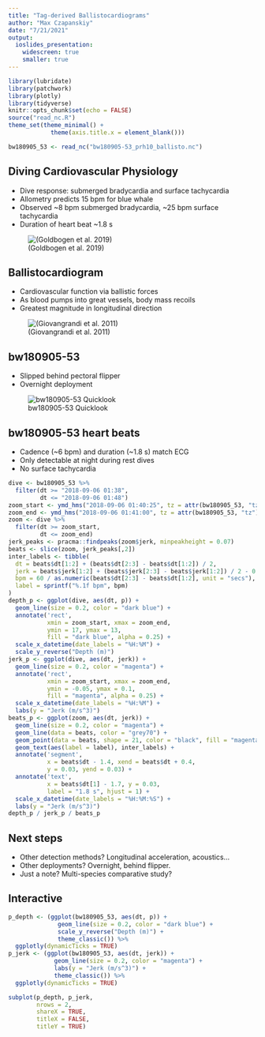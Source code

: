 ```yaml
---
title: "Tag-derived Ballistocardiograms"
author: "Max Czapanskiy"
date: "7/21/2021"
output: 
  ioslides_presentation:
    widescreen: true
    smaller: true
---
```


```r
library(lubridate)
library(patchwork)
library(plotly)
library(tidyverse)
knitr::opts_chunk$set(echo = FALSE)
source("read_nc.R")
theme_set(theme_minimal() +
            theme(axis.title.x = element_blank()))
```

```r
bw180905_53 <- read_nc("bw180905-53_prh10_ballisto.nc")
```

## Diving Cardiovascular Physiology

- Dive response: submerged bradycardia and surface tachycardia 
- Allometry predicts 15 bpm for blue whale
- Observed ~8 bpm submerged bradycardia, ~25 bpm surface tachycardia
- Duration of heart beat ~1.8 s

![(Goldbogen et al. 2019)](goldbogen_et_al_2019_fig1e.png){width=50%,height=50%}

## Ballistocardiogram

- Cardiovascular function via ballistic forces
- As blood pumps into great vessels, body mass recoils
- Greatest magnitude in longitudinal direction

![(Giovangrandi et al. 2011)](giovangrandi_et_al_2011_fig2.jpg){width=75%,height=75%}

## bw180905-53

- Slipped behind pectoral flipper
- Overnight deployment

![bw180905-53 Quicklook](_bw180905-53Quicklook.jpg){width=75%,height=75%}

## bw180905-53 heart beats

- Cadence (~6 bpm) and duration (~1.8 s) match ECG
- Only detectable at night during rest dives
- No surface tachycardia

```r
dive <- bw180905_53 %>% 
  filter(dt >= "2018-09-06 01:38", 
         dt <= "2018-09-06 01:48")
zoom_start <- ymd_hms("2018-09-06 01:40:25", tz = attr(bw180905_53, "tz"))
zoom_end <- ymd_hms("2018-09-06 01:41:00", tz = attr(bw180905_53, "tz"))
zoom <- dive %>% 
  filter(dt >= zoom_start, 
         dt <= zoom_end)
jerk_peaks <- pracma::findpeaks(zoom$jerk, minpeakheight = 0.07)
beats <- slice(zoom, jerk_peaks[,2])
inter_labels <- tibble(
  dt = beats$dt[1:2] + (beats$dt[2:3] - beats$dt[1:2]) / 2,
  jerk = beats$jerk[1:2] + (beats$jerk[2:3] - beats$jerk[1:2]) / 2 - 0.01,
  bpm = 60 / as.numeric(beats$dt[2:3] - beats$dt[1:2], unit = "secs"),
  label = sprintf("%.1f bpm", bpm)
)
depth_p <- ggplot(dive, aes(dt, p)) +
  geom_line(size = 0.2, color = "dark blue") +
  annotate('rect', 
           xmin = zoom_start, xmax = zoom_end,
           ymin = 17, ymax = 13,
           fill = "dark blue", alpha = 0.25) +
  scale_x_datetime(date_labels = "%H:%M") +
  scale_y_reverse("Depth (m)")
jerk_p <- ggplot(dive, aes(dt, jerk)) +
  geom_line(size = 0.2, color = "magenta") +
  annotate('rect', 
           xmin = zoom_start, xmax = zoom_end,
           ymin = -0.05, ymax = 0.1,
           fill = "magenta", alpha = 0.25) +
  scale_x_datetime(date_labels = "%H:%M") +
  labs(y = "Jerk (m/s^3)")
beats_p <- ggplot(zoom, aes(dt, jerk)) +
  geom_line(size = 0.2, color = "magenta") +
  geom_line(data = beats, color = "grey70") +
  geom_point(data = beats, shape = 21, color = "black", fill = "magenta") +
  geom_text(aes(label = label), inter_labels) +
  annotate('segment', 
           x = beats$dt - 1.4, xend = beats$dt + 0.4, 
           y = 0.03, yend = 0.03) +
  annotate('text', 
           x = beats$dt[1] - 1.7, y = 0.03, 
           label = "1.8 s", hjust = 1) +
  scale_x_datetime(date_labels = "%H:%M:%S") +
  labs(y = "Jerk (m/s^3)")
depth_p / jerk_p / beats_p
```

## Next steps

- Other detection methods? Longitudinal acceleration, acoustics...
- Other deployments? Overnight, behind flipper.
- Just a note? Multi-species comparative study?

## Interactive

```r
p_depth <- (ggplot(bw180905_53, aes(dt, p)) +
              geom_line(size = 0.2, color = "dark blue") +
              scale_y_reverse("Depth (m)") +
              theme_classic()) %>% 
  ggplotly(dynamicTicks = TRUE)
p_jerk <- (ggplot(bw180905_53, aes(dt, jerk)) +
             geom_line(size = 0.2, color = "magenta") +
             labs(y = "Jerk (m/s^3)") +
             theme_classic()) %>% 
  ggplotly(dynamicTicks = TRUE)

subplot(p_depth, p_jerk,
        nrows = 2, 
        shareX = TRUE, 
        titleX = FALSE,
        titleY = TRUE)
```
